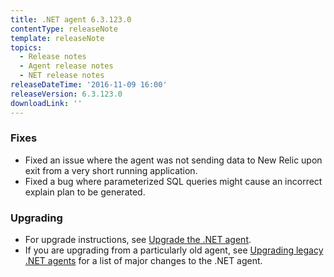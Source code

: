 ```yaml
---
title: .NET agent 6.3.123.0
contentType: releaseNote
template: releaseNote
topics:
  - Release notes
  - Agent release notes
  - NET release notes
releaseDateTime: '2016-11-09 16:00'
releaseVersion: 6.3.123.0
downloadLink: ''
---
```


### Fixes

* Fixed an issue where the agent was not sending data to New Relic upon exit from a very short running application.
* Fixed a bug where parameterized SQL queries might cause an incorrect explain plan to be generated.

### Upgrading

* For upgrade instructions, see [Upgrade the .NET agent](/docs/agents/net-agent/installation-configuration/upgrade-net-agent#updating_net).
* If you are upgrading from a particularly old agent, see [Upgrading legacy .NET agents](/docs/agents/net-agent/troubleshooting/upgrading-legacy-net-agents) for a list of major changes to the .NET agent.
